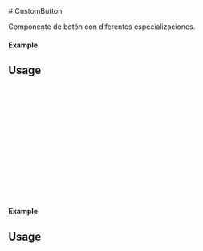 
<Meta of={CustomButton} title="CustomButton" />
# CustomButton

Componente de botón con diferentes especializaciones.

#### Example

<Canvas of={CustomButton.Primary} />

## Usage

```ts
import {CustomButton} from 'milibreria';

function Example(){
 return (
    <CustomButton
    text: "Button primary",
    txtcolor: 'black',
    bgcolor: 'red',
    disabled: false,
    size: "small",
    onClick: () => alert("Button Primary"),
    />
 );
};
export default Example;
```
#### Example

<Canvas of={CustomButton.Secondary} />

## Usage

```ts
import {CustomButton} from 'milibreria';

function Example(){
    return (
    <CustomButton
    text: "Button secondary",
    txtcolor: 'white',
    bgcolor: 'pink',
    disabled: false,
    size: "small",
    onClick: () => alert("Button Secondary"),
    />
 );
};